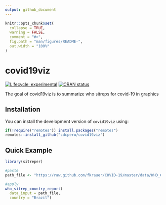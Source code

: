 ```yaml
---
output: github_document
---
```


<!-- README.md is generated from README.Rmd. Please edit that file -->

```r
knitr::opts_chunk$set(
  collapse = TRUE,
  warning = FALSE,
  comment = "#>",
  fig.path = "man/figures/README-",
  out.width = "100%"
)
```
# covid19viz

<!-- badges: start -->
[![Lifecycle: experimental](https://img.shields.io/badge/lifecycle-experimental-orange.svg)](https://www.tidyverse.org/lifecycle/#experimental)
[![CRAN status](https://www.r-pkg.org/badges/version/covid19viz)](https://cran.r-project.org/package=covid19viz)
<!-- badges: end -->

The goal of covid19viz is to summarize who sitreps for covid-19 in graphics

## Installation

<!--
You can install the released version of covid19viz from [CRAN](https://CRAN.R-project.org) with:

``` r
install.packages("covid19viz")
```
-->

You can install the development version of `covid19viz` using:

``` r
if(!require("remotes")) install.packages("remotes")
remotes::install_github("cdcperu/covid19viz")
```

## Quick Example


```r
library(sitreper)

#paste
path_file <- "https://raw.github.com/fkrauer/COVID-19/master/data/WHO_COVID19_ALL_ADM0_2020-03-10.csv"

#apply
who_sitrep_country_report(
  data_input = path_file,
  country = "Brazil")
```

